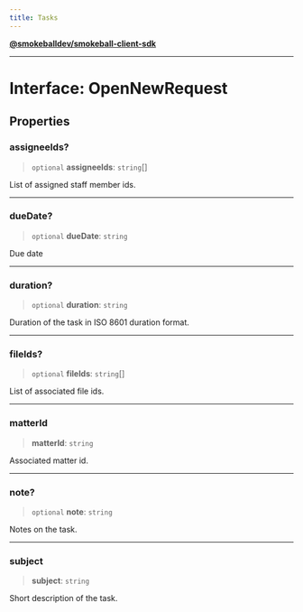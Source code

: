 ```yaml
---
title: Tasks
---
```

[**@smokeballdev/smokeball-client-sdk**](../../../../README.md)

***

# Interface: OpenNewRequest

## Properties

### assigneeIds?

> `optional` **assigneeIds**: `string`[]

List of assigned staff member ids.

***

### dueDate?

> `optional` **dueDate**: `string`

Due date

***

### duration?

> `optional` **duration**: `string`

Duration of the task in ISO 8601 duration format.

***

### fileIds?

> `optional` **fileIds**: `string`[]

List of associated file ids.

***

### matterId

> **matterId**: `string`

Associated matter id.

***

### note?

> `optional` **note**: `string`

Notes on the task.

***

### subject

> **subject**: `string`

Short description of the task.
